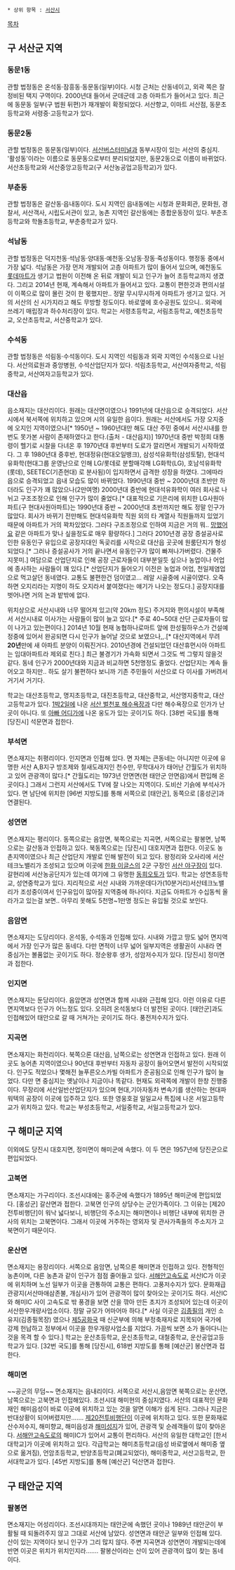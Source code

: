  * 상위 항목 : [[서산시]]

[[목차]]

== 구 서산군 지역 ==
=== '''동문1동''' ===
관할 법정동은 온석동·잠흥동·동문동(일부)이다. 시청 근처는 산동네이고, 외곽 쪽은 잘 정비된 택지 구역이다. 2000년대 들어서 군데군데 고층 아파트가 들어서고 있다. 최근에 동문동 일부(구 법원 뒤편)가 재개발이 확정되었다. 서산향교, 이마트 서산점, 동문초등학교와 서령중·고등학교가 있다.

=== '''동문2동''' ===
관할 법정동은 동문동(일부)이다. [[서산버스터미널]]과 동부시장이 있는 서산의 중심지. '활성동'이라는 이름으로 동문동으로부터 분리되었지만, 동문2동으로 이름이 바뀌었다. 서산초등학교와 서산중앙고등학교(구 서산농공업고등학교)가 있다.

=== '''부춘동''' ===
관할 법정동은 갈산동·읍내동이다. 도시 지역인 읍내동에는 시청과 문화회관, 문화원, 경찰서, 서산객사, 시립도서관이 있고, 농촌 지역인 갈산동에는 종합운동장이 있다. 부춘초등학교와 학돌초등학교, 부춘중학교가 있다.

=== '''석남동''' ===
관할 법정동은 덕지천동·석남동·양대동·예천동·오남동·장동·죽성동이다. 행정동 중에서 가장 넓다. 석남동은 가장 먼저 개발되어 고층 아파트가 많이 들어서 있으며, 예천동도 [[롯데마트]]가 생기고 법원이 이전해 온 뒤로 개발이 되고 인구가 늘어 초등학교까지 생겼다. 그리고 2014년 현재, 계속해서 아파트가 들어서고 있다. 교통이 편한것과 편의시설이 이쪽으로 많이 몰린 것이 한 몫했지만.. 정말 무시무시하게 아파트가 생기고 있다. 거의 서산의 신 시가지라고 해도 무방할 정도이다. 바로옆에 호수공원도 있으니.. 
외곽에 쓰레기 매립장과 하수처리장이 있다. 학교는 서령초등학교, 서림초등학교, 예천초등학교, 오산초등학교, 서산중학교가 있다.

=== '''수석동''' ===
관할 법정동은 석림동·수석동이다. 도시 지역인 석림동과 외곽 지역인 수석동으로 나뉜다. 서산의료원과 중앙병원, 수석산업단지가 있다. 석림초등학교, 서산여자중학교, 석림중학교, 서산여자고등학교가 있다.

=== '''대산읍''' ===
읍소재지는 대산리이다. 원래는 대산면이였으나 1991년에 대산읍으로 승격되었다. 서산시에서 북서쪽에 위치하고 있으며 시의 유일한 읍이다. 원래는 서산에서도 가장 오지중에 오지인 지역이였으나[* 1950년 ~ 1960년대만 해도 대산 주민 중에서 서산시내를 한번도 못가본 사람이 존재하였다고 한다.(출처 - 대산읍지)] 1970년대 중반 박정희 대통령이 헬기로 시찰을 다녀온 후 1970년대 후반부터 도로가 깔리면서 개발되기 시작하였다. 그 후 1980년대 중후반, 현대정유(현대오일뱅크), 삼성석유화학(삼성토탈), 현대석유화학(현대그룹 운영난으로 인해 LG/롯데로 분할매각해 LG화학(LG), 호남석유화학(롯데), SEETEC(기존현대) 로 분사됨)이 입지하면서 급격한 성장을 하였다. 그에따라 읍으로 승격되었고 읍내 모습도 많이 바뀌었다. 1990년대 중반 ~ 2000년대 초반만 하더라도 인구가 꽤 많았으나(2만여명) 2000년대 중반에 현대석유화학이 여러 회사로 나뉘고 구조조정으로 인해 인구가 많이 줄었다.[* 대표적으로 기은리에 위치한 LG사원아파트(구 현대사원아파트)는 1990년대 중반 ~ 2000년대 초반까지만 해도 정말 인구가 많았다. 회사가 바뀌기 전만해도 현대석유화학 직원 외의 타 계열사 직원들까지 있었기 때문에 아파트가 거의 꽉차있었다. 그러다 구조조정으로 인하여 지금은 거의 뭐.. [[망했어요]] 같은 아파트가 맞나 싶을정도로 매우 황량하다.] 그러다 2010년경 공장 증설공사로 인한 유동인구 유입으로 공장지대인 독곶리를 시작으로 대산읍 곳곳에 원룸단지가 형성되었다.[* 그러나 증설공사가 거의 끝나면서 유동인구가 많이 빠져나가버렸다. 건물주 지못미.] 여담으로 산업단지로 인해 공장 근로자들이 대부분일듯 싶으나 농업이나 어업에 종사하는 사람들이 꽤 있다.[* 산업단지가 들어오기 이전은 농업과 어업, 천일제염업으로 먹고살던 동네였다. 교통도 불편한건 덤이였고... 레알 시골중에 시골이였다. 오죽하면 오지리라는 지명이 하도 오지라서 붙여졌다는 얘기가 나오는 정도다.] 공장지대를 벗어나면 거의 논과 밭밖에 없다.

위치상으로 서산시내와 너무 떨어져 있고(약 20km 정도) 주거지와 편의시설이 부족해서 서산시내로 이사가는 사람들이 많이 늘고 있다.[* 주로 40~50대 산단 근로자들이 많이 나가고 있는편이다.] 2014년 10월 현재 농협하나로마트 앞에 한성필하우스가 건설예정중에 있어서 완공되면 다시 인구가 늘어날 것으로 보였으나,,.[* 대산지역에서 무려 '''20년'''만에 새 아파트 분양이 이뤄진거다. 2010년경에 건설되었던 대산휴먼시아 아파트는 임대아파트라 제외로 친다.] 최근 불경기가 가속화 되면서 그것도 썩 그렇지 않을것 같다. 동네 인구가 2000년대와 지금과 비교하면 5천명정도 줄었다. 산업단지는 계속 들어오고 하지만.. 하도 살기 불편하다 보니까 기존 주민들이 서산으로 다 이사를 가버려서 거기서 거기다.

학교는 대산초등학교, 명지초등학교, 대진초등학교, 대산중학교, 서산명지중학교, 대산고등학교가 있다. 
[[1박2일]]에 나온 [[서산 벌천포 해수욕장]]과  다만 해수욕장으로 인가가 난 곳이 아니다. 또 [[아빠 어디가]]에 나온 웅도가 있는 곳이기도 하다. [38번 국도]를 통해 [당진시] 석문면과 접한다.

=== '''부석면''' ===
면소재지는 취평리이다. 인지면과 인접해 있다. 면 자체는 큰동네는 아니지만 이곳에 유명한 서산 A,B지구 방조제와 철새도래지인 천수만, 무학대사가 태어난 간월도가 위치하고 있어 관광객이 많다.[* 간월도리는 1973년 안면면(현 태안군 안면읍)에서 편입해 온 곳이다.] 그래서 그런지 서산에서도 TV에 잘 나오는 지역이다. 도비산 기슭에 부석사가 있다. 면 남단에 위치한 [96번 지방도]를 통해 서쪽으로 [태안군], 동쪽으로 [홍성군]과 연결된다.

=== '''성연면''' ===
면소재지는 평리이다.  동쪽으로는 음암면, 북쪽으로는 지곡면, 서쪽으로는 팔봉면, 남쪽으로는 갈산동과 인접하고 있다. 북동쪽으로는 [당진시] 대호지면과 접한다. 이곳도 농촌지역이였으나 최근 산업단지 개발로 인해 발전이 되고 있다. 왕정리와 오사리에 서산테크노밸리가 조성되고 있으며 이곳에 [[한화 이글스]]의 2군 구장인 [[서산 야구장]]이 있다. 갈현리에 서산농공단지가 있는데 여기에 그 유명한 [[동희오토]]가 있다. 학교는 성연초등학교, 성연중학교가 있다. 지리적으로 서산 시내와 가까운데다가(10분거리)서산테크노밸리가 조성중이여서 인구유입이 많아질 지역중에 하나이다. 지금도 아파트가 수십동씩 올라가고 있는걸 보면.. 아무리 못해도 5천명~1만명 정도는 유입될 것으로 보인다.


=== '''음암면''' ===
면소재지는 도당리이다. 온석동, 수석동과 인접해 있다. 시내와 가깝고 땅도 넓어 면지역에서 가장 인구가 많은 동네다. 다만 면적이 너무 넓어 일부지역은 생활권이 시내라 면 중심가는 볼품없는 곳이기도 하다. 정순왕후 생가, 성암저수지가 있다. [당진시] 정미면과 접한다.

=== '''인지면''' ===
면소재지는 둔당리이다. 음암면과 성연면과 함께 시내와 근접해 있다. 이런 이유로 다른 면지역보다 인구가 어느정도 있다. 오히려 온석동보다 더 발전된 곳이다. [태안군]과도 인접해있어 태안으로 갈 때 거쳐가는 곳이기도 하다. 풍전저수지가 있다.

=== '''지곡면''' ===
면소재지는 화천리이다. 북쪽으론 대산읍, 남쪽으로는 성연면과 인접하고 있다. 원래 이곳도 농어촌 지역이였으나 90년대 후반부터 자동차 공장이 들어오면서 발전이 시작되었다. 인구도 적었으나 몇해전 늘푸른오스카빌 아파트가 준공됨으로 인해 인구가 많이 늘었다. 다만 면 중심지는 옛날이나 지금이나 똑같다. 현재도 외곽쪽에 개발이 한창 진행중이다. 무장리에 서산일반산업단지가 있으며 현대,기아자동차 변속기를 생산하는 현대파워텍의 공장이 이곳에 입주하고 있다. 또한 영웅호걸 일일교사 특집에 나온 서일고등학교가 위치하고 있다. 학교는 부성초등학교, 서일중학교, 서일고등학교가 있다.

== 구 해미군 지역 ==
이외에도 당진시 대호지면, 정미면이 해미군에 속했다. 이 두 면은 1957년에 당진군으로 편입되었다.
=== '''고북면''' ===
면소재지는 가구리이다. 조선시대에는 홍주군에 속했다가 1895년 해미군에 편입되었다. [홍성군] 갈산면과 접한다. 
고북면 인구의 상당수는 군인가족이다. 그 이유는 [제20전투비행단]이 워낙 넓다보니, 비행단의 주소지는 해미면이나 비행단 내부에 위치한 관사의 위치는 고북면이다. 그래서 이곳에 거주하는 영외자 및 관사가족들의 주소지가 고북면이기 때문이다.

=== '''운산면''' ===
면소재지는 용장리이다. 서쪽으로 음암면, 남쪽으론 해미면과 인접하고 있다. 전형적인 농촌이며, 다른 농촌과 같이 인구가 점점 줄어들고 있다. [[서해안고속도로]] 서산IC가 이곳에 위치하며 노선 일부가 이곳을 관통하여 교통은 편하다. 고풍저수지가 있다. 문화재급 관광지(서산마애삼존불, 개심사)가 있어 관광객이 많이 찾아오는 곳이기도 하다. 서산IC와 해미IC 사이 고속도로 밖 풍경을 보면 산을 깎아 만든 초지가 조성되어 있는데 이곳이 서산한우개량사업소이다. 정말 규모가 어마어마 하다.[* 사실 이곳은 [[김종필]]의 개인 소유지(김종필목장) 였으나 [[제5공화국]] 때 신군부에 의해 부정축재자로 지목되어 국가에 강제 헌납하고 정부에서 이곳을 한우개량사업소를 지었다. 가끔씩 보면 소가 돌아다니는 것을 목격 할 수 있다.] 학교는 운산초등학교, 운신초등학교, 대철중학교, 운산공업고등학교가 있다. [32번 국도]를 통해 [당진시], 618번 지방도를 통해 [예산군] 봉산면과 접한다.

=== '''해미면''' ===
~~공군의 무덤~~
면소재지는 읍내리이다. 서쪽으로 서산시,음암면 북쪽으로는 운산면, 남쪽으로는 고북면과 인접해있다. 조선시대 해미현의 중심지였다. 서산의 대표적인 문화재인 해미읍성이 바로 이곳에 위치하고 있는 것을 알면 이해가 쉽게 된다. 그러나 지금은 반대상황이 되어버렸지만……. 
[[제20전투비행단]]이 이곳에 위치하고 있다. 또한 문화재로 산수저수지, 해미향교, 해미읍성과 [http://www.haemi.or.kr/ 해미성지]가 있어, 관광객 및 순례객들이 많이 찾아온다. [[서해안고속도로]]의 해미IC가 있어서 교통이 편리하다. 서산의 유일한 대학교인 [한서대학교]가 이곳에 위치하고 있다. 각급학교는 해미초등학교(읍성 바로옆에서 해미중 옆으로 옮겨짐), 언암초등학교, 반양초등학교(폐교되었다), 해미중학교, 서산고등학교, 한서대학교가 있다. [45번 지방도]를 통해 [예산군] 덕산면과 접한다.

== 구 태안군 지역 ==
=== '''팔봉면''' ===
면소재지는 어성리이다. 조선시대까지는 태안군에 속했던 곳이나 1989년 태안군이 부활될 때 되돌려주지 않고 그대로 서산에 남았다. 성연면과 태안군 일부와 인접해 있다. 산이 있는 지역이다 보니 인구가 그리 많지 않다. 주변 지곡면과 성연면이 개발되는데에 반면 이곳은 위치가 위치인지라……. 팔봉산이라는 산이 있어 관광객이 많이 찾는 동네이다.

